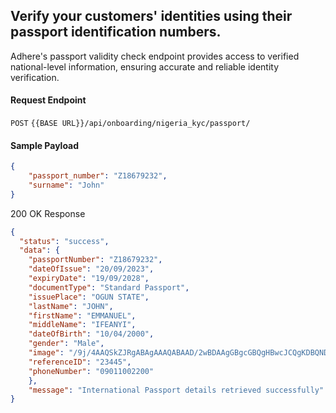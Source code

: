 ## Verify your customers' identities using their passport identification numbers.

Adhere's passport validity check endpoint provides access to verified national-level information, ensuring accurate and reliable identity verification.

#### Request Endpoint

`POST` `{{BASE URL}}/api/onboarding/nigeria_kyc/passport/`

#### Sample Payload

```json
{
    "passport_number": "Z18679232",
    "surname": "John"
}
```

200 OK Response

```json
{
  "status": "success",
  "data": {
    "passportNumber": "Z18679232",
    "dateOfIssue": "20/09/2023",
    "expiryDate": "19/09/2028",
    "documentType": "Standard Passport",
    "issuePlace": "OGUN STATE",
    "lastName": "JOHN",
    "firstName": "EMMANUEL",
    "middleName": "IFEANYI",
    "dateOfBirth": "10/04/2000", 
    "gender": "Male",
    "image": "/9j/4AAQSkZJRgABAgAAAQABAAD/2wBDAAgGBgcGBQgHBwcJCQgKDBQNDAsLDBkSEw8UHRofHh0a\nHBwgJC4nICIsIxwcKDcpLDAxNHwAAK", # base-64
    "referenceID": "23445", 
    "phoneNumber": "09011002200"
    },
    "message": "International Passport details retrieved successfully"
}

```
